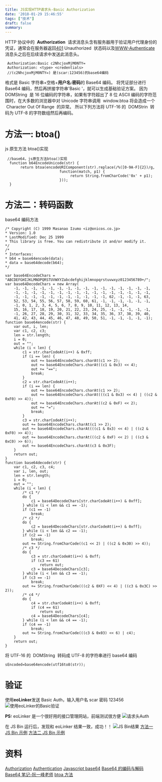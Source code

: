 ```yaml
---
title: JS实现HTTP请求头-Basic Authorization
date: '2018-01-29 15:46:55'
tags: ["技术"]
draft: false
summary: 
---
```

HTTP 协议中的  **Authorization**  请求消息头含有服务器用于验证用户代理身份的凭证，通常会在服务器返回[401](https://developer.mozilla.org/zh-CN/docs/Web/HTTP/Status/401) Unauthorized  状态码以及[WWW-Authenticate](https://developer.mozilla.org/zh-CN/docs/Web/HTTP/Headers/WWW-Authenticate)  消息头之后在后续请求中发送此消息头。

     Authorization:Basic c2NhcjoxMjM0NTY=
     Authorization: <type> <credentials>
     //(c2NhcjoxMjM0NTY=) 是(scar:123456)的base64编码

格式是 Basic 字符串+空格+**用户名:密码**的 Base64 编码。
将凭证<credentials>部分进行 Base64 编码，然后再拼接字符串'Basic '，就可以生成基础验证方案。
因为 DOMString  是 16 位编码的字符串，如果有字符超出了 8 位 ASCII 编码的字符范围时，在大多数的浏览器中对 Unicode 字符串调用  window.btoa 将会造成一个  Character Out Of Range  的异常。
所以下列方法将 UTF-16 的  DOMStrin  转码为 UTF-8 的字符数组然后再编码。

# 方法一: btoa()

js 原生方法 btoa()实现

```
 //base64，js原生方法btoa()实现
  function b64EncodeUnicode(str) {
       return btoa(encodeURIComponent(str).replace(/%([0-9A-F]{2})/g,
                         function(match, p1) {
                              return String.fromCharCode('0x' + p1);
                         }));
  }
```

# 方法二：转码函数

base64 编码方法

```
/* Copyright (C) 1999 Masanao Izumo <iz@onicos.co.jp>
* Version: 1.0
* LastModified: Dec 25 1999
* This library is free. You can redistribute it and/or modify it.
*/
/*
* Interfaces:
* b64 = base64encode(data);
* data = base64decode(b64);
*/

var base64EncodeChars = "ABCDEFGHIJKLMNOPQRSTUVWXYZabcdefghijklmnopqrstuvwxyz0123456789+/";
var base64DecodeChars = new Array(
    -1, -1, -1, -1, -1, -1, -1, -1, -1, -1, -1, -1, -1, -1, -1, -1,
    -1, -1, -1, -1, -1, -1, -1, -1, -1, -1, -1, -1, -1, -1, -1, -1,
    -1, -1, -1, -1, -1, -1, -1, -1, -1, -1, -1, 62, -1, -1, -1, 63,
    52, 53, 54, 55, 56, 57, 58, 59, 60, 61, -1, -1, -1, -1, -1, -1,
    -1, 0, 1, 2, 3, 4, 5, 6, 7, 8, 9, 10, 11, 12, 13, 14,
    15, 16, 17, 18, 19, 20, 21, 22, 23, 24, 25, -1, -1, -1, -1, -1,
    -1, 26, 27, 28, 29, 30, 31, 32, 33, 34, 35, 36, 37, 38, 39, 40,
    41, 42, 43, 44, 45, 46, 47, 48, 49, 50, 51, -1, -1, -1, -1, -1);
function base64encode(str) {
    var out, i, len;
    var c1, c2, c3;
    len = str.length;
    i = 0;
    out = "";
    while (i < len) {
        c1 = str.charCodeAt(i++) & 0xff;
        if (i == len) {
            out += base64EncodeChars.charAt(c1 >> 2);
            out += base64EncodeChars.charAt((c1 & 0x3) << 4);
            out += "==";
            break;
        }
        c2 = str.charCodeAt(i++);
        if (i == len) {
            out += base64EncodeChars.charAt(c1 >> 2);
            out += base64EncodeChars.charAt(((c1 & 0x3) << 4) | ((c2 & 0xF0) >> 4));
            out += base64EncodeChars.charAt((c2 & 0xF) << 2);
            out += "=";
            break;
        }
        c3 = str.charCodeAt(i++);
        out += base64EncodeChars.charAt(c1 >> 2);
        out += base64EncodeChars.charAt(((c1 & 0x3) << 4) | ((c2 & 0xF0) >> 4));
        out += base64EncodeChars.charAt(((c2 & 0xF) << 2) | ((c3 & 0xC0) >> 6));
        out += base64EncodeChars.charAt(c3 & 0x3F);
    }
    return out;
}
function base64decode(str) {
    var c1, c2, c3, c4;
    var i, len, out;
    len = str.length;
    i = 0;
    out = "";
    while (i < len) {
        /* c1 */
        do {
            c1 = base64DecodeChars[str.charCodeAt(i++) & 0xff];
        } while (i < len && c1 == -1);
        if (c1 == -1)
            break;
        /* c2 */
        do {
            c2 = base64DecodeChars[str.charCodeAt(i++) & 0xff];
        } while (i < len && c2 == -1);
        if (c2 == -1)
            break;
        out += String.fromCharCode((c1 << 2) | ((c2 & 0x30) >> 4));
        /* c3 */
        do {
            c3 = str.charCodeAt(i++) & 0xff;
            if (c3 == 61)
                return out;
            c3 = base64DecodeChars[c3];
        } while (i < len && c3 == -1);
        if (c3 == -1)
            break;
        out += String.fromCharCode(((c2 & 0XF) << 4) | ((c3 & 0x3C) >> 2));
        /* c4 */
        do {
            c4 = str.charCodeAt(i++) & 0xff;
            if (c4 == 61)
                return out;
            c4 = base64DecodeChars[c4];
        } while (i < len && c4 == -1);
        if (c4 == -1)
            break;
        out += String.fromCharCode(((c3 & 0x03) << 6) | c4);
    }
    return out;
}

```

将 UTF-16 的  DOMString  转码成 UTF-8 的字符串进行 base64 编码

    sEncoded=base64encode(utf16to8(str));

# 验证

使用**eoLinker**发送 Basic Auth，输入用户名 scar 密码 123456
![使用eoLinker的Basic验证](https://images.scar.site/20220224090828.png)

**PS:** eoLinker 是一个很好用的接口管理网站，前端测试很方便
![请求头Auth](https://images.scar.site/20220224090837.png)

在 JS Bin 运行后，发现和 eoLinker 结果一致，成功！！
![JS Bin结果](https://images.scar.site/20220224090846.png)
[方法一 JS Bin 示例](http://jsbin.com/qimeviy)
[方法二 JS Bin 示例](http://jsbin.com/nuboyow/)

# 资料

[Authorization](https://developer.mozilla.org/zh-CN/docs/Web/HTTP/Headers/Authorization)
[Authentication](https://developer.mozilla.org/zh-CN/docs/Web/HTTP/Authentication)
[Javascript base64](http://www.webtoolkit.info/javascript-base64.html#.Wdn_0GiCzIV)
[Base64 的编码与解码](https://developer.mozilla.org/zh-CN/docs/Web/API/WindowBase64/Base64_encoding_and_decoding)
[Base64 笔记-阮一峰老师](http://www.ruanyifeng.com/blog/2008/06/base64.html)
[btoa 方法](https://developer.mozilla.org/zh-CN/docs/Web/API/WindowBase64/btoa)
